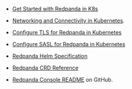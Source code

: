 - [Get Started with Redpanda in K8s](https://killercoda.com/redpanda/scenario/redpanda-k8s)

- [Networking and Connectivity in Kubernetes](../../../../../manage/kubernetes/networking/networking-and-connectivity).

- [Configure TLS for Redpanda in Kubernetes](../../../../../manage/kubernetes/security/kubernetes-tls)

- [Configure SASL for Redpanda in Kubernetes](../../../../../manage/kubernetes/security/sasl-kubernetes)

- [Redpanda Helm Specification](../../../../../reference/redpanda-helm-spec)

- [Redpanda CRD Reference](../../../../../reference/crd)

- [Redpanda Console README](https://github.com/redpanda-data/console) on GitHub.